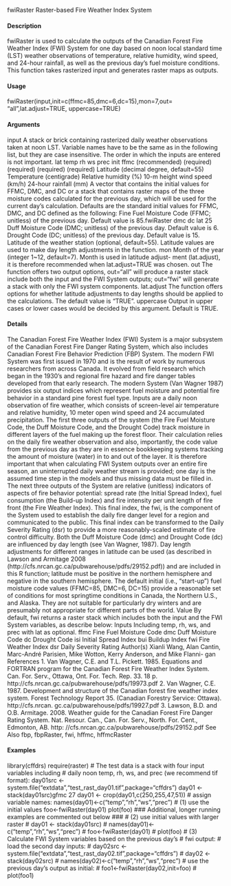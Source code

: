 
fwiRaster
Raster-based Fire Weather Index System

#### Description
fwiRaster is used to calculate the outputs of the Canadian Forest Fire Weather Index (FWI) System
for one day based on noon local standard time (LST) weather observations of temperature, relative
humidity, wind speed, and 24-hour rainfall, as well as the previous day’s fuel moisture conditions.
This function takes rasterized input and generates raster maps as outputs.

#### Usage
fwiRaster(input,init=c(ffmc=85,dmc=6,dc=15),mon=7,out= "all",lat.adjust=TRUE,
uppercase=TRUE)

#### Arguments
input
A stack or brick containing rasterized daily weather observations taken at noon
LST. Variable names have to be the same as in the following list, but they are
case insensitive. The order in which the inputs are entered is not important.
lat
temp
rh
ws
prec
init
ffmc
(recommended)
(required)
(required)
(required)
(required)
Latitude (decimal degree, default=55)
Temperature (centigrade)
Relative humidity (%)
10-m height wind speed (km/h)
24-hour rainfall (mm)
A vector that contains the initial values for FFMC, DMC, and DC or a stack that
contains raster maps of the three moisture codes calculated for the previous day,
which will be used for the current day’s calculation. Defaults are the standard
initial values for FFMC, DMC, and DC defined as the following:
Fine Fuel Moisture Code (FFMC; unitless) of the previous day. Default value is 85.fwiRaster
dmc
dc
lat
25
Duff Moisture Code (DMC; unitless) of the previous day. Default value is 6.
Drought Code (DC; unitless) of the previous day. Default value is 15.
Latitude of the weather station (optional, default=55). Latitude values are used to make
day length adjustments in the function.
mon Month of the year (integer 1~12, default=7). Month is used in latitude adjust-
ment (lat.adjust), it is therefore recommended when lat.adjust=TRUE was
chosen.
out The function offers two output options, out="all" will produce a raster stack
include both the input and the FWI System outputs; out="fwi" will generate a
stack with only the FWI system components.
lat.adjust The function offers options for whether latitude adjustments to day lengths
should be applied to the calculations. The default value is "TRUE".
uppercase Output in upper cases or lower cases would be decided by this argument. Default
is TRUE.

#### Details
The Canadian Forest Fire Weather Index (FWI) System is a major subsystem of the Canadian Forest Fire Danger Rating System, which also includes Canadian Forest Fire Behavior Prediction (FBP)
System. The modern FWI System was first issued in 1970 and is the result of work by numerous researchers from across Canada. It evolved from field research which began in the 1930’s and
regional fire hazard and fire danger tables developed from that early research.
The modern System (Van Wagner 1987) provides six output indices which represent fuel moisture and potential fire behavior in a standard pine forest fuel type. Inputs are a daily noon observation
of fire weather, which consists of screen-level air temperature and relative humidity, 10 meter open wind speed and 24 accumulated precipitation.
The first three outputs of the system (the Fire Fuel Moisture Code, the Duff Moisture Code, and
the Drought Code) track moisture in different layers of the fuel making up the forest floor. Their calculation relies on the daily fire weather observation and also, importantly, the code value from the
previous day as they are in essence bookkeeping systems tracking the amount of moisture (water) in to and out of the layer. It is therefore important that when calculating FWI System outputs over an
entire fire season, an uninterrupted daily weather stream is provided; one day is the assumed time step in the models and thus missing data must be filled in.
The next three outputs of the System are relative (unitless) indicators of aspects of fire behavior potential: spread rate (the Initial Spread Index), fuel consumption (the Build-up Index) and fire
intensity per unit length of fire front (the Fire Weather Index). This final index, the fwi, is the component of the System used to establish the daily fire danger level for a region and communicated
to the public. This final index can be transformed to the Daily Severity Rating (dsr) to provide a
more reasonably-scaled estimate of fire control difficulty.
Both the Duff Moisture Code (dmc) and Drought Code (dc) are influenced by day length (see Van
Wagner, 1987). Day length adjustments for different ranges in latitude can be used (as described in
Lawson and Armitage 2008 (http://cfs.nrcan.gc.ca/pubwarehouse/pdfs/29152.pdf)) and are included in this R function; latitude must be positive in the northern hemisphere and negative in
the southern hemisphere.
The default initial (i.e., "start-up") fuel moisture code values (FFMC=85, DMC=6, DC=15) provide
a reasonable set of conditions for most springtime conditions in Canada, the Northern U.S., and
Alaska. They are not suitable for particularly dry winters and are presumably not appropriate for
different parts of the world.
Value
By default, fwi returns a raster stack which includes both the input and the FWI System variables,
as describe below:
Inputs Including temp, rh, ws, and prec with lat as optional.
ffmc Fine Fuel Moisture Code
dmc Duff Moisture Code
dc Drought Code
isi Initial Spread Index
bui Buildup Index
fwi Fire Weather Index
dsr Daily Severity Rating
Author(s)
Xianli Wang, Alan Cantin, Marc-André Parisien, Mike Wotton, Kerry Anderson, and Mike Flanni-
gan
References
1. Van Wagner, C.E. and T.L. Pickett. 1985. Equations and FORTRAN program for the Canadian
Forest Fire Weather Index System. Can. For. Serv., Ottawa, Ont. For. Tech. Rep. 33. 18 p.
http://cfs.nrcan.gc.ca/pubwarehouse/pdfs/19973.pdf
2. Van Wagner, C.E. 1987. Development and structure of the Canadian forest fire weather index
system. Forest Technology Report 35. (Canadian Forestry Service: Ottawa). http://cfs.nrcan.
gc.ca/pubwarehouse/pdfs/19927.pdf
3. Lawson, B.D. and O.B. Armitage. 2008. Weather guide for the Canadian Forest Fire Danger
Rating System. Nat. Resour. Can., Can. For. Serv., North. For. Cent., Edmonton, AB. http:
//cfs.nrcan.gc.ca/pubwarehouse/pdfs/29152.pdf
See Also
fbp, fbpRaster, fwi, hffmc, hffmcRaster

#### Examples
library(cffdrs)
require(raster)
# The test data is a stack with four input variables including
# daily noon temp, rh, ws, and prec (we recommend tif format):
day01src <- system.file("extdata","test_rast_day01.tif",package="cffdrs")
day01 <- stack(day01src)gfmc
27
day01 <- crop(day01,c(250,255,47,51))
# assign variable names:
names(day01)<-c("temp","rh","ws","prec")
# (1) use the initial values
foo<-fwiRaster(day01)
plot(foo)
### Additional, longer running examples are commented out below ###
# (2) use initial values with larger raster
# day01 <- stack(day01src)
# names(day01)<-c("temp","rh","ws","prec")
# foo<-fwiRaster(day01)
# plot(foo)
# (3) Calculate FWI System variables based on the previous day's
# fwi output:
# load the second day inputs:
# day02src <- system.file("extdata","test_rast_day02.tif",package="cffdrs")
# day02 <- stack(day02src)
# names(day02)<-c("temp","rh","ws","prec")
# use the previous day's output as initial:
# foo1<-fwiRaster(day02,init=foo)
# plot(foo1)
